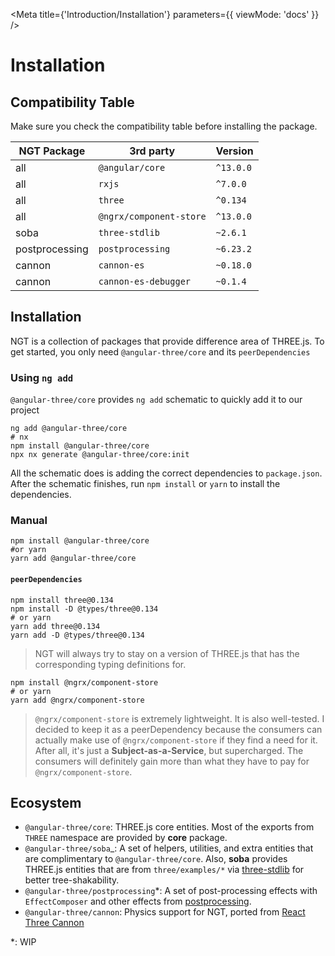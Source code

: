 
<Meta title={'Introduction/Installation'} parameters={{ viewMode: 'docs' }} />

# Installation

## Compatibility Table

Make sure you check the compatibility table before installing the package.

| NGT Package    | 3rd party               | Version   |
| -------------- | ----------------------- | --------- |
| all            | `@angular/core`         | `^13.0.0` |
| all            | `rxjs`                  | `^7.0.0`  |
| all            | `three`                 | `^0.134`  |
| all            | `@ngrx/component-store` | `^13.0.0` |
| soba           | `three-stdlib`          | `~2.6.1`  |
| postprocessing | `postprocessing`        | `~6.23.2` |
| cannon         | `cannon-es`             | `~0.18.0` |
| cannon         | `cannon-es-debugger`    | `~0.1.4`  |

## Installation

NGT is a collection of packages that provide difference area of THREE.js. To get started, you only need `@angular-three/core` and its `peerDependencies`

### Using `ng add`

`@angular-three/core` provides `ng add` schematic to quickly add it to our project

```shell
ng add @angular-three/core
# nx
npm install @angular-three/core
npx nx generate @angular-three/core:init
```

All the schematic does is adding the correct dependencies to `package.json`. After the schematic finishes, run `npm install` or `yarn` to install the dependencies.

### Manual

```shell
npm install @angular-three/core
#or yarn
yarn add @angular-three/core
```

#### `peerDependencies`

```shell
npm install three@0.134
npm install -D @types/three@0.134
# or yarn
yarn add three@0.134
yarn add -D @types/three@0.134
```

> NGT will always try to stay on a version of THREE.js that has the corresponding typing definitions for.

```shell
npm install @ngrx/component-store
# or yarn
yarn add @ngrx/component-store
```

> `@ngrx/component-store` is extremely lightweight. It is also well-tested. I decided to keep it as a peerDependency because the consumers can actually make use of `@ngrx/component-store` if they find a need for it. After all, it's just a **Subject-as-a-Service**, but supercharged. The consumers will definitely gain more than what they have to pay for `@ngrx/component-store`.

## Ecosystem

- `@angular-three/core`: THREE.js core entities. Most of the exports from `THREE` namespace are provided by **core** package.
- `@angular-three/soba`\_: A set of helpers, utilities, and extra entities that are complimentary to `@angular-three/core`. Also, **soba** provides THREE.js entities that are from `three/examples/*` via [three-stdlib](https://github.com/pmndrs/three-stdlib) for better tree-shakability.
- `@angular-three/postprocessing`\*: A set of post-processing effects with `EffectComposer` and other effects from [postprocessing](https://github.com/vanruesc/postprocessing).
- `@angular-three/cannon`: Physics support for NGT, ported from [React Three Cannon](https://github.com/pmndrs/use-cannon)

\*: WIP
